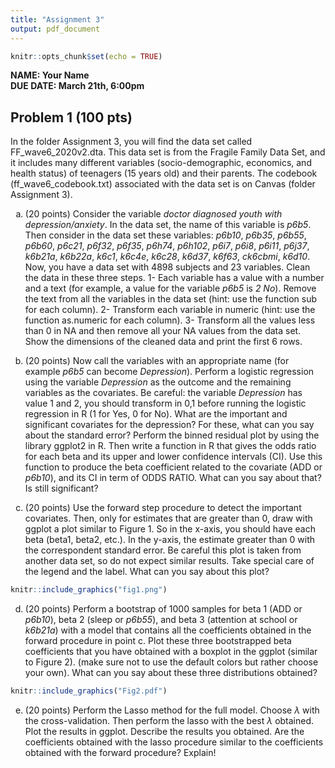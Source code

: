 ```yaml
---
title: "Assignment 3"
output: pdf_document
---
```





```r
knitr::opts_chunk$set(echo = TRUE)
```


**NAME: Your Name **  
**DUE DATE: March 21th, 6:00pm** 

## Problem 1 (100 pts)

In the folder Assignment 3, you will find the data set called FF_wave6_2020v2.dta. This data set is from the Fragile Family Data Set, and it includes many different variables (socio-demographic, economics, and health status) of teenagers (15 years old) and their parents.
The codebook (ff_wave6_codebook.txt) associated with the data set is on Canvas (folder Assignment 3).



  (a) (20 points)  Consider the variable _doctor diagnosed youth with depression/anxiety_. In the data set, the name of this variable is _p6b5_. Then consider in the data set these variables: _p6b10_, _p6b35_, _p6b55_, _p6b60_, _p6c21_, _p6f32_, _p6f35_, _p6h74_, _p6h102_, _p6i7_, _p6i8_, _p6i11_, _p6j37_, _k6b21a_, _k6b22a_, _k6c1_, _k6c4e_, _k6c28_, _k6d37_, _k6f63_, _ck6cbmi_, _k6d10_. Now, you have a data set with 4898 subjects and 23 variables. Clean the data in these three steps. 1- Each variable has a value with a number and a text (for example, a value for the variable _p6b5_ is _2 No_). Remove the text from all the variables in the data set (hint: use the function sub for each column). 2- Transform each variable in numeric (hint: use the function as.numeric for each column). 3- Transform all the values less than 0 in NA and then remove all your NA values from the data set. Show the dimensions of the cleaned data and print the first 6 rows.
  

 
  
  (b)  (20 points)  Now call the variables with an appropriate name (for example _p6b5_ can become _Depression_). Perform a logistic regression using the variable _Depression_ as the outcome and the remaining variables as the covariates. Be careful: the variable _Depression_ has value 1 and 2, you should transform in 0,1 before running the logistic regression in R (1 for Yes, 0 for No).  What are the important and significant covariates for the depression?  For these, what can you say about the standard error? Perform the binned residual plot by using the library ggplot2 in R. Then write a function in R that gives the odds ratio for each beta and its upper and lower confidence intervals (CI). Use this function to produce the beta coefficient related to the covariate (ADD or _p6b10_), and its CI in term of ODDS RATIO. What can you say about that? Is still significant?   
  
  
  
  
  (c) (20 points) Use the forward step procedure to detect the important covariates. Then, only for estimates that are greater than 0, draw with ggplot a plot similar to Figure 1. So in the x-axis, you should have each beta (beta1, beta2, etc.). In the y-axis, the estimate greater than 0 with the correspondent standard error.  Be careful this plot is taken from another data set, so do not expect similar results. Take special care of the legend and the label. What can you say about this plot?
  
  ```r
knitr::include_graphics("fig1.png")
```
   
  
  (d)  (20 points)  Perform a bootstrap of 1000 samples for beta 1 (ADD or _p6b10_), beta 2 (sleep or _p6b55_), and beta 3 (attention at school or _k6b21a_) with a model that contains all the coefficients obtained in the forward procedure in point c. Plot these three bootstrapped beta coefficients that you have obtained with a boxplot in the ggplot (similar to Figure 2). (make sure not to use the default colors but rather choose your own). What can you say about these three distributions obtained?
 



   ```r
knitr::include_graphics("Fig2.pdf")
```
  (e) (20 points) Perform the Lasso method for the full model. Choose $\lambda$ with the cross-validation. Then perform the lasso with the best $\lambda$ obtained. Plot the results in ggplot. Describe the results you obtained. Are the coefficients obtained with the lasso procedure similar to the coefficients obtained with the forward procedure? Explain!



